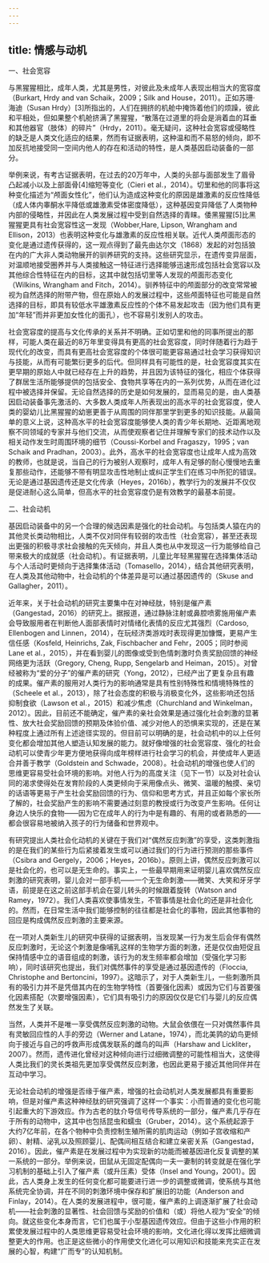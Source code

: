 ```yaml
---
---
---
```

title: 情感与动机
---





一、社会宽容


与黑猩猩相比，成年人类，尤其是男性，对彼此及未成年人表现出相当大的宽容度（Burkart, Hrdy and van Schaik，2009；Silk and House，2011）。正如苏珊·海迪（Susan Hrdy）[3]所指出的，人们在拥挤的机舱中掩饰着他们的烦躁，彼此和平相处，但如果整个机舱挤满了黑猩猩，“散落在过道里的将会是淌着血的耳垂和其他器官（肢体）的碎片”（Hrdy，2011）。毫无疑问，这种社会宽容或侵略性的缺乏是人类文化适应的结果，然而有证据表明，这种温和而不易怒的倾向，即不加反抗地接受同一空间内他人的存在和活动的特性，是人类基因启动装备的一部分。

举例来说，有考古证据表明，在过去的20万年中，人类的头部与面部发生了眉骨凸起减小以及上部面骨[4]缩短等变化（Cieri et al.，2014）。切里和他的同事将这种变化描述为“颅面女性化”，他们认为造成这种变化的原因是雄激素的反应性降低（成人体内睾酮水平降低或雄激素受体密度降低），这种基因变异降低了人类物种内部的侵略性，并因此在人类发展过程中受到自然选择的青睐。倭黑猩猩[5]比黑猩猩更具有社会宽容性这一发现（Wobber,Hare, Lipson, Wrangham and Ellison，2013）也表明这种变化与雄激素的反应性相关联。近代人类颅面形态的变化是通过遗传获得的，这一观点得到了最先由达尔文（1868）发起的对包括狼在内的广大非人类动物展开的驯养研究的支持。这些研究显示，在遗传变异层面，对温顺地接受圈养并与人类接触这一特征进行选择能够迅速形成包括社会宽容以及其他综合性特征在内的目标，这其中就包括切里等人发现的颅面形态变化（Wilkins, Wrangham and Fitch，2014）。驯养特征中的颅面部分的改变常常被视为自然选择的附带产物，但在原始人的发展过程中，这些颅面特征也可能是自然选择的目标，即具有较低水平雄激素反应性的个体不易发起攻击（因为他们具有更加“年轻”而并非更加女性化的面孔），也不容易引发别人的攻击。

社会宽容度的提高与文化传承的关系并不明确。正如切里和他的同事所提出的那样，可能人类在最近的8万年里变得具有更高的社会宽容度，同时伴随着行为趋于现代化的改变，而具有更高社会宽容度的个体很可能更容易通过社会学习获得知识与技能，从而有可能繁衍更多的后代。但同样具有可能性的是，社会宽容度其实在更早期的原始人中就已经存在上升的趋势，并且因为该特征的强化，相应个体获得了群居生活所能够提供的包括安全、食物共享等在内的一系列优势，从而在进化过程中被选择并保留。无论自然选择的历史是如何发展的，显而易见的是，由人类基因启动装备事先激活的、大多数人类成年人所表现出的高水平的社会宽容度，使人类的婴幼儿比黑猩猩的幼崽更善于从周围的同伴那里学到更多的知识技能。从最简单的意义上说，这种高水平的社会宽容度能够使人类的青少年长期地、近距离地观察不同领域的专家并与他们交流，从而使观察者记住并理解专家们的技术动作以及相关动作发生时周围环境的细节（Coussi-Korbel and Fragaszy，1995；van Schaik and Pradhan，2003）。此外，高水平的社会宽容度也让成年人成为高效的教师，也就是说，当自己的行为被别人观察时，成年人有足够的耐心慢慢地去重复那些动作，还能够不带有明显攻击性地制止或纠正学生们在练习中所犯的错误。无论是通过基因遗传还是文化传承（Heyes，2016b），教学行为的发展并不仅仅是促进耐心这么简单，但高水平的社会宽容度仍是有效教学的最基本前提。





二、社会动机


基因启动装备中的另一个合理的候选因素是强化的社会动机。与包括类人猿在内的其他灵长类动物相比，人类不仅对同伴有较弱的攻击性（社会宽容），甚至还表现出更强的积极寻求社会接触的先天倾向，并且人类也从中发现这一行为能够给自己带来极大的成就感（社会动机）。有证据表明，儿童比年轻黑猩猩在选择集体活动与个人活动时更倾向于选择集体活动（Tomasello，2014），结合其他研究表明，在人类及其他动物中，社会动机的个体差异是可以通过基因遗传的（Skuse and Gallagher，2011）。

近年来，关于社会动机的研究主要集中在对神经肽，特别是催产素（Gangestad，2016）的研究上。据报道，通过静脉注射或鼻腔喷雾施用催产素会导致服用者在判断他人面部表情时对情绪化表情的反应尤其强烈（Cardoso, Ellenbogen and Linnen，2014），在玩经济类游戏时表现得更加慷慨，更易产生信任感（Kosfeld, Heinrichs, Zak, Fischbacher and Fehr，2005；同时参阅Lane et al.，2015），并在看到婴儿的图像或受到色情刺激时负责奖励回馈的神经网络更为活跃（Gregory, Cheng, Rupp, Sengelarb and Heiman，2015）。对曾经被称为“爱的分子”的催产素的研究（Yong，2012），已经产出了更复杂且有趣的成果。催产素的服用对人类行为的影响通常是具有性别特殊性和情境特殊性的（Scheele et al.，2013），除了社会态度的积极与消极变化外，这些影响还包括抑制食欲（Lawson et al.，2015）和减少焦虑（Churchland and Winkelman，2012）。因此，目前还不能确定，催产素的亲社会效果是通过强化社会刺激的显著性、放大社会奖励回馈的预期及体验价值、减少对他人的恐惧来实现的，还是在某种程度上通过所有上述途径实现的。但目前可以明确的是，社会动机中的以上任何变化都会增加其他人塑造认知发展的能力。就好像增强的社会宽容度、强化的社会动机可以使青少年更方便地获得向成年榜样进行社会学习的机会，并使成年人更适合并善于教学（Goldstein and Schwade，2008）。社会动机的增强也使人们的思维更容易受社会环境的影响。对他人行为的高度关注（见下一节）以及对社会认同的渴求使得处在发育阶段的人类更倾向于采用像点头、微笑、温暖的触摸、亲切的话语等更易于产生社会奖励回馈的行为、信仰和思考方式，并且正如每个家长所了解的，社会奖励产生的影响不需要通过刻意的教授或行为改变产生影响。任何让身边人快乐的食物——因为它在成年人的行为中是有趣的、有用的或者熟悉的——都会很容易地被纳入孩子的行为储备和世界观中。

有研究提出人类社会化动机的关键在于我们对“偶然反应刺激”的享受，这类刺激指的是在我们的某些行为后紧接着发生或可以通过我们的行为进行预测的那些事件（Csibra and Gergely，2006；Heyes，2016b）。原则上讲，偶然反应刺激可以是社会化的，也可以是无生命的。事实上，一些最早期用来证明婴儿喜欢偶然反应刺激的研究表明，婴儿会对一部手机——一个无生命刺激——微笑、大笑和牙牙学语，前提是在这之前这部手机会在婴儿转头的时候跟着旋转（Watson and Ramey，1972）。我们人类喜欢使事情发生，不管事情是社会化的还是非社会化的。然而，在日常生活中我们能够控制的往往都是社会化的事物，因此其他事物的回应是构成偶然反应刺激的主要来源。

在一项对人类新生儿的研究中获得的证据表明，当发现某一行为发生后会伴有偶然反应刺激时，无论这个刺激是像哺乳这样的生物学方面的刺激，还是仅仅由短促且保持情感中立的语音组成的刺激，该行为的发生频率都会增加（受强化学习影响），同时该研究也提出，我们对偶然事件的享受是通过基因遗传的（Floccia, Christophe and Bertoncini，1997）。这暗示了，对于人类新生儿，一些刺激所具有的吸引力并不是凭借其内在的生物学特性（首要强化因素）或因为它们与首要强化因素搭配（次要增强因素），它们具有吸引力的原因仅仅是它们与婴儿的反应偶然发生了关联。

当然，人类并不是唯一享受偶然反应刺激的动物。大鼠会依偎在一只对偶然事件具有灵敏回应性的人手的旁边（Werner and Latane，1974），而北美鹑的幼鸟更倾向于接近与自己的呼救声形成偶发联系的雌鸟的叫声（Harshaw and Lickliter，2007）。然而，遗传进化曾经对这种倾向进行过细微调整的可能性相当大，这使得人类比我们的灵长类祖先更加享受偶然反应刺激，也因此更易于接近其他同伴并在互动中学习。

无论社会动机的增强是否缘于催产素，增强的社会动机对人类发展都具有重要影响，但是对催产素这种神经肽的研究强调了这样一个事实：小而普通的变化也可能引起重大的下游效应。作为古老的肽介导信号传导系统的一部分，催产素几乎存在于所有的动物中，这其中也包括昆虫和蠕虫（Gruber，2014）。这个系统起源于大约7亿年前，在各个物种中负责控制生殖所需的肌肉运动（例如子宫收缩和产卵）、射精、泌乳以及照顾婴儿、配偶间相互结合和建立亲密关系（Gangestad，2016）。因此，催产素是在发展过程中为实现新的功能而被基因进化反复调整的某一系统的一部分。举例来说，田鼠从无固定配偶向一夫一妻制的转变就是在强化学习机制的基础上引入了催产素（或升压素）受体（Insel and Young，2001）。因此，古人类身上发生的任何变化都可能要进行进一步的调整或微调，使系统与其他系统完全协调，并在不同的刺激环境中保存和扩展旧的功能（Anderson and Finlay，2014）。在人类的发展进程中，很可能，催产素的上调逐渐扩展了社会动机——社会刺激的显著性、社会回馈与奖励的价值和（或）将他人视为“安全”的倾向。就这些变化本身而言，它们也属于小型基因遗传效应。但由于这些小作用的积累使发展过程中的人类思维更容易受社会环境的影响，文化进化得以发挥比细微调整更大的作用。也正是这些微小的作用使文化进化可以用知识和技能来充实正在发展的心智，构建“广而专”的认知机制。